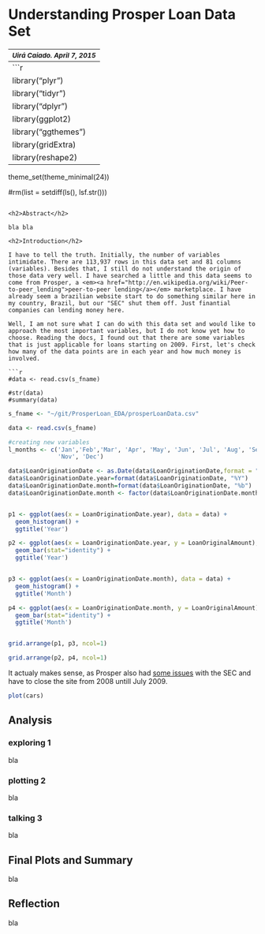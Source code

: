 <h1><b>Understanding Prosper Loan Data Set</b></h1>
<p><small><em>Uirá Caiado. April 7, 2015</em></small></p>
------------------
```r
library("plyr")
library("tidyr")
library("dplyr")
library(ggplot2)
library("ggthemes")
library(gridExtra)
library(reshape2)

theme_set(theme_minimal(24))


#rm(list = setdiff(ls(), lsf.str()))
```

<h2>Abstract</h2>

bla bla

<h2>Introduction</h2>

I have to tell the truth. Initially, the number of variables intimidate. There are 113,937 rows in this data set and 81 columns (variables). Besides that, I still do not understand the origin of those data very well. I have searched a little and this data seems to come from Prosper, a <em><a href="http://en.wikipedia.org/wiki/Peer-to-peer_lending">peer-to-peer lending</a></em> marketplace. I have already seem a brazilian website start to do something similar here in my country, Brazil, but our "SEC" shut them off. Just finantial companies can lending money here.  

Well, I am not sure what I can do with this data set and would like to approach the most important variables, but I do not know yet how to choose. Reading the docs, I found out that there are some variables that is just applicable for loans starting on 2009. First, let's check how many of the data points are in each year and how much money is involved.

```r
#data <- read.csv(s_fname)

#str(data)
#summary(data)
```


```r

s_fname <- "~/git/ProsperLoan_EDA/prosperLoanData.csv"

data <- read.csv(s_fname)

#creating new variables
l_months <- c('Jan','Feb','Mar', 'Apr', 'May', 'Jun', 'Jul', 'Aug', 'Sep','Oct',
              'Nov', 'Dec')

data$LoanOriginationDate <- as.Date(data$LoanOriginationDate,format = "%Y-%m-%d")
data$LoanOriginationDate.year=format(data$LoanOriginationDate, "%Y")
data$LoanOriginationDate.month=format(data$LoanOriginationDate, "%b")
data$LoanOriginationDate.month <- factor(data$LoanOriginationDate.month, l_months)


p1 <- ggplot(aes(x = LoanOriginationDate.year), data = data) +
  geom_histogram() +
  ggtitle('Year')

p2 <- ggplot(aes(x = LoanOriginationDate.year, y = LoanOriginalAmount), data = data) +
  geom_bar(stat="identity") +
  ggtitle('Year')


p3 <- ggplot(aes(x = LoanOriginationDate.month), data = data) +
  geom_histogram() +
  ggtitle('Month')

p4 <- ggplot(aes(x = LoanOriginationDate.month, y = LoanOriginalAmount), data = data) +
  geom_bar(stat="identity") +
  ggtitle('Month')


grid.arrange(p1, p3, ncol=1)

grid.arrange(p2, p4, ncol=1)


```

It actualy makes sense, as Prosper also had <a href = "http://en.wikipedia.org/wiki/Prosper_Marketplace#Loan_performance_prior_to_July_2009">some issues</a> with the SEC and have to close the site from 2008 untill July 2009. 


```r
plot(cars)
```

<h2>Analysis</h2>

<h3>exploring 1</h3>

bla

<h3>plotting 2</h3>

bla

<h3>talking 3</h3>

bla


<h2>Final Plots and Summary</h2>

bla

<h2>Reflection</h2>

bla


